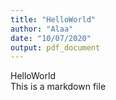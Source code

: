 ```yaml
---
title: "HelloWorld"
author: "Alaa"
date: "10/07/2020"
output: pdf_document
---
```


HelloWorld  
This is a markdown file